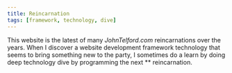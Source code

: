 ```yaml
---
title: Reincarnation
tags: [framework, technology, dive]
---
```


This website is the latest of many _JohnTelford.com_ reincarnations over the years. When I discover a website development framework technology that seems to bring something new to the party, I sometimes do a learn by doing deep technology dive by programming the next \*\* reincarnation.
